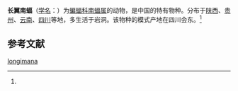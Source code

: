 {{Speciesbox
| taxon = Ia longimana
| authority = (Pen, 1962)<ref name='id218'>{{cite web| url =http://www.bioinfo.cn/db05/BjdwSpecies.php?action=view&id=218| title =长翼南蝠| work =《中国动物物种编目数据库》| publisher =中国科学院微生物研究所| author =中国科学院动物研究所| accessdate =2009-03-27| deadurl =yes| archiveurl =https://web.archive.org/web/20160305075557/http://www.bioinfo.cn/db05/BjdwSpecies.php?action=view&id=218| archivedate =2016-03-05}}</ref>
}}

'''长翼南蝠'''（[[学名|学名]]：{{lang|la|''Ia longimana''}}）为[[蝙蝠科|蝙蝠科]][[南蝠属|南蝠属]]的动物，是中国的特有物种。分布于[[陕西|陕西]]、[[贵州|贵州]]、[[云南|云南]]、[[四川|四川]]等地，多生活于岩洞。该物种的模式产地在四川会东。<ref name='id218'/>

== 参考文献 ==
{{reflist}}

{{蝙蝠小作品}}

[[Category:南蝠属|longimana]]